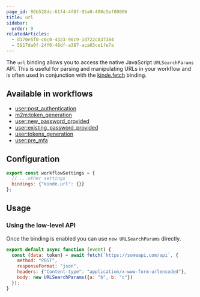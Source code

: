 ```yaml
---
page_id: 86b528dc-61f4-4f8f-95a0-408c5ef80806
title: url
sidebar:
  order: 9
relatedArticles:
  - d170e5f0-c6c0-4323-90c9-1d722c837384
  - 5917da0f-24f0-48df-a387-aca03ce1fe7a
---
```


The `url` binding allows you to access the native JavaScript `URLSearchParams` API. This is useful for parsing and manipulating URLs in your workflow and is often used in conjunction with the [kinde.fetch](/workflows/bindings/fetch-binding/) binding.

## Available in workflows

- [user:post_authentication](/workflows/example-workflows/workflow-user-post-auth/)
- [m2m:token_generation](/workflows/example-workflows/m2m-token-generation-workflow/)
- [user:new_password_provided](/workflows/example-workflows/new-password-provided-workflow/)
- [user:existing_password_provided](/workflows/example-workflows/existing-password-provided-workflow/)
- [user:tokens_generation](/workflows/example-workflows/user-token-generation/)
- [user:pre_mfa](/workflows/example-workflows/pre-mfa-workflow/)

## Configuration

```js
export const workflowSettings = {
  // ...other settings
  bindings: {"kinde.url": {}}
};
```

## Usage

### Using the low-level API

Once the binding is enabled you can use `new URLSearchParams` directly.

```js
export default async function (event) {
  const {data: token} = await fetch(`https://someapi.com/api`, {
    method: "POST",
    responseFormat: "json",
    headers: {"Content-type": "application/x-www-form-urlencoded"},
    body: new URLSearchParams({a: "b", b: "c"})
  });
}
```
